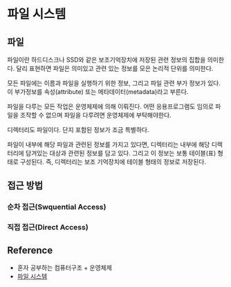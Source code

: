 # 파일 시스템

## 파일

파일이란 하드디스크나 SSD와 같은 보조기억장치에 저장된 관련 정보의 집합을 의미한다.
달리 표현하면 파일은 의미있고 관련 있는 정보를 모은 논리적 단위를 의미한다.

모든 파일에는 이름과 파일을 실행하기 위한 정보, 그리고 파일 관련 부가 정보가 있다.
이 부가정보를 속성(attribute) 또는 메타데이터(metadata)라고 부른다.

파일을 다루는 모든 작업은 운영체제에 의해 이뤄진다. 어떤 응용프로그램도 임의로 파일을 조작할 수 없으며
파일을 다루려면 운영체제에 부탁해야한다.

디렉터리도 파일이다. 단지 포함된 정보가 조금 특별하다.

파일이 내부에 해당 파일과 관련된 정보를 가지고 있다면, 디렉터리는 내부에 해당 디렉터리에 담겨있는
대상과 관련된 정보를 담고 있다. 그리고 이 정보는 보통 테이블(표) 형태로 구성된다.
즉, 디렉터리는 보조 기억장치에 테이블 형태의 정보로 저장된다.

## 접근 방법

### 순차 접근(Swquential Access)

### 직접 접근(Direct Access)

## Reference

- 혼자 공부하는 컴퓨터구조 + 운영체제
- [파일 시스템](https://gyoogle.dev/blog/computer-science/operating-system/File%20System.html)
